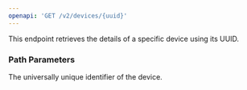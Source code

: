 ```yaml
---
openapi: 'GET /v2/devices/{uuid}'
---
```


This endpoint retrieves the details of a specific device using its UUID.

### Path Parameters

<ParamField path="uuid" type="string" required>
  The universally unique identifier of the device.
</ParamField> 

